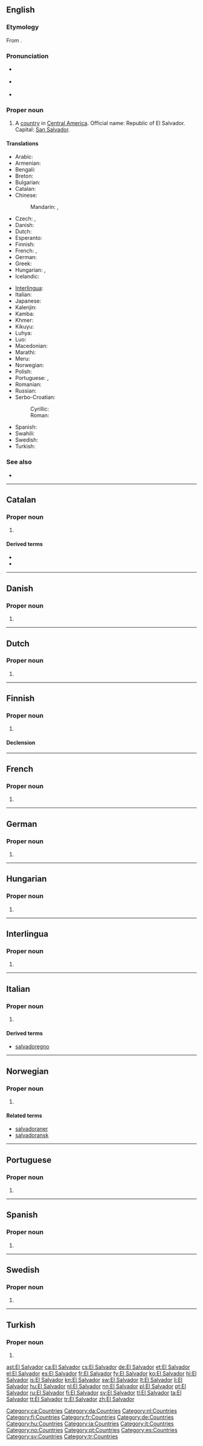 ==English==
{{wikipedia}}

===Etymology===
From {{etyl|es}} {{term|salvador|El Salvador|The Saviour|lang=es}}.

===Pronunciation===
* {{a|UK}} {{IPA|/ɛl ˈsæl.və.dɔː/}}
* {{a|US}} {{IPA|/ɛl ˈsæl.və.dɔɹ/}}
* {{audio|en-us-El Salvador.ogg|Audio (US)}}

===Proper noun===
{{en-proper noun|sg=[[El]] [[Salvador]]}}

# A [[country]] in [[Central America]]. Official name: Republic of El Salvador. Capital: [[San Salvador]].

====Translations====
{{trans-top|country in Central America}}
* Arabic: {{t-|ar|السلفادور|m|tr=al-salfaduur}}
* Armenian: {{t-|hy|Սալվադոր|tr=Salvador}}
* Bengali: {{t-|bn|এল সালভাদোর}}
* Breton: {{t-|br|Salvador}}
* Bulgarian: {{t-|bg|Салвадор}}
* Catalan: {{t+|ca|El Salvador|m}}
* Chinese:
*: Mandarin: {{t-|cmn|薩爾瓦多|sc=Hani}},  {{t-|cmn|萨尔瓦多|tr=Sà'ěrwǎduō|sc=Hani}}
* Czech: {{t-|cs|Salvádor|m}}, {{t+|cs|Salvador|m}}
* Danish: {{t-|da|El Salvador}}
* Dutch: {{t+|nl|El Salvador}}
* Esperanto: {{t-|eo|Salvadoro}}
* Finnish: {{t+|fi|El Salvador}}
* French: {{t+|fr|Salvador|m}}, {{t+|fr|El Salvador|m}}
* German: {{t+|de|El Salvador|n}}
* Greek: {{t+|el|Ελ Σαλβαδόρ|n|tr=El Salvadór}}
* Hungarian: {{t+|hu|El Salvador}}, {{t+|hu|Salvador}}
* Icelandic: {{t+|is|El Salvador}}
{{trans-mid}}
* [[Interlingua]]: {{t-|ia|El Salvador}}
* Italian: {{t-|it|El Salvador|m}}
* Japanese: {{t-|ja|エルサルバドル|tr=erusarubadoru}}
* Kalenjin: {{tø|kln|Elsavado}}
* Kamba: {{tø|kam|Elsavado}}
* Khmer: {{t-|km|អែលសាល់វ៉ាឌ័រ|tr=ael sal va dour|sc=Khmr}}
* Kikuyu: {{tø|ki|Elsavado}}
* Luhya: {{tø|luy|Elsavado}}
* Luo: {{tø|luo|Elsavado}}
* Macedonian: {{t-|mk|Ел Салвадор|m|tr=El Sálvador}}
* Marathi: {{t|mr|एल साल्वादोर|tr=el salvadora|sc=Deva}}
* Meru: {{tø|mer|Elsavado}}
* Norwegian: {{t-|no|El Salvador}}
* Polish: {{t+|pl|Salwador}}
* Portuguese: {{t+|pt|Salvador}} {{qualifier|Portugal}}, {{t+|pt|El Salvador}} {{qualifier|Brazil}}
* Romanian: {{t-|ro|Salvador|n}}
* Russian: {{t+|ru|Сальвадор|m|tr=Sal'vadór}}
* Serbo-Croatian:
*: Cyrillic: {{t-|sh|Салвадор|m}}
*: Roman: {{t-|sh|Salvador|m}}
* Spanish: {{t+|es|El Salvador|m}}
* Swahili: {{t+|sw|Elsavado|xs=Swahili}}
* Swedish: {{t+|sv|El Salvador}}
* Turkish: {{t+|tr|El Salvador}}
{{trans-bottom}}

===See also===
* {{list|en|countries of Central America}}

----

==Catalan==
{{wikipedia|lang=ca}}

===Proper noun===
{{ca-proper noun|m}}

# {{l|en|El Salvador}}

====Derived terms====
* {{l|ca|salvadorenc}}
* {{l|ca|salvadoreny}}

[[Category:ca:Countries]]

----

==Danish==

===Proper noun===
{{head|da|proper noun}}

# {{l|en|El Salvador}}

[[Category:da:Countries]]

----

==Dutch==

===Proper noun===
{{head|nl|proper noun}}

# {{l|en|El Salvador}}

[[Category:nl:Countries]]

----

==Finnish==
{{wikipedia|lang=fi}}

===Proper noun===
{{fi-proper noun}}

# {{l|en|El Salvador}}

====Declension====
{{fi-decl-risti|El Salvador|nopl=1|i=0}}

[[Category:fi:Countries]]

----

==French==

===Proper noun===
{{fr-proper noun}}

# {{l|en|El Salvador}}

[[Category:fr:Countries]]

----

==German==

===Proper noun===
{{head|de|proper noun|g=n}}

# {{l|en|El Salvador}}

[[Category:de:Countries]]

----

==Hungarian==
{{wikipedia|lang=hu}}

===Proper noun===
{{hu-proper noun}}

# {{l|en|El Salvador}}

[[Category:hu:Countries]]

----

==Interlingua==

===Proper noun===
{{head|ia|proper noun}}

# {{l|en|El Salvador}}

[[Category:ia:Countries]]

----

==Italian==
{{wikipedia|lang=it}}

===Proper noun===
{{it-proper noun|g=m}}

# {{l|en|El Salvador}}

====Derived terms====
* [[salvadoregno]]

[[Category:it:Countries]]

----

==Norwegian==

===Proper noun===
{{head|no|proper noun}}

# {{l|en|El Salvador}}

====Related terms====
* [[salvadoraner]]
* [[salvadoransk]]

[[Category:no:Countries]]

----

==Portuguese==

===Proper noun===
{{pt-proper noun|m}}

# {{l|en|El Salvador}}

[[Category:pt:Countries]]

----

==Spanish==
{{wikipedia|lang=es}}

===Proper noun===
{{es-proper noun|m}}

# {{l|en|El Salvador}}

[[Category:es:Countries]]

----

==Swedish==

===Proper noun===
{{head|sv|proper noun}}

# {{l|en|El Salvador}}

[[Category:sv:Countries]]

----

==Turkish==

===Proper noun===
{{head|tr|proper noun}}

# {{l|en|El Salvador}}

[[Category:tr:Countries]]

[[ast:El Salvador]]
[[ca:El Salvador]]
[[cs:El Salvador]]
[[de:El Salvador]]
[[et:El Salvador]]
[[el:El Salvador]]
[[es:El Salvador]]
[[fr:El Salvador]]
[[fy:El Salvador]]
[[ko:El Salvador]]
[[hi:El Salvador]]
[[is:El Salvador]]
[[kn:El Salvador]]
[[sw:El Salvador]]
[[lt:El Salvador]]
[[li:El Salvador]]
[[hu:El Salvador]]
[[nl:El Salvador]]
[[nn:El Salvador]]
[[pl:El Salvador]]
[[pt:El Salvador]]
[[ru:El Salvador]]
[[fi:El Salvador]]
[[sv:El Salvador]]
[[tl:El Salvador]]
[[ta:El Salvador]]
[[tt:El Salvador]]
[[tr:El Salvador]]
[[zh:El Salvador]]